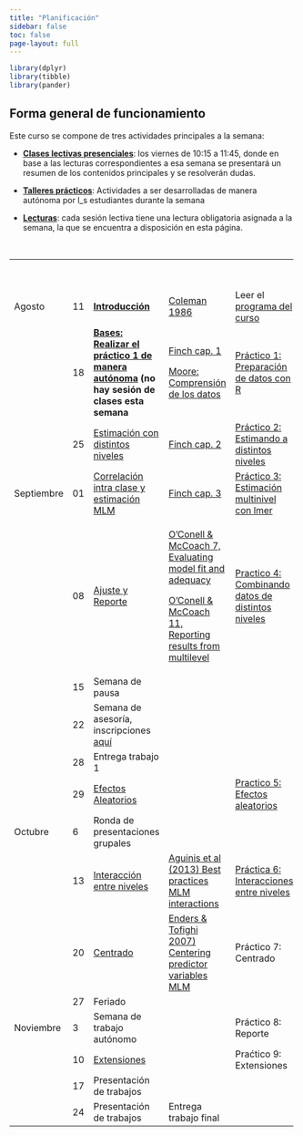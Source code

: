 ```yaml
---
title: "Planificación"
sidebar: false
toc: false
page-layout: full
---
```


```r
library(dplyr)
library(tibble)
library(pander)
```

## Forma general de funcionamiento

Este curso se compone de tres actividades principales a la semana:

-   <i class="fas fa-chalkboard-teacher"></i> [**Clases lectivas presenciales**](): los viernes de 10:15 a 11:45, donde en base a las lecturas correspondientes a esa semana se presentará un resumen de los contenidos principales y se resolverán dudas.

-   <i class="fas fa-user-edit"></i> [**Talleres prácticos**](): Actividades a ser desarrolladas de manera autónoma por l_s estudiantes durante la semana

-   <i class="fas fa-book-reader"></i> [**Lecturas**](): cada sesión lectiva tiene una lectura obligatoria asignada a la semana, la que se encuentra a disposición en esta página.

<br>

+------------+--------+------------------------------------------------------------------------------------------------------------------------------------------+-----------------------------------------------------------------------------------------------------------------------+-----------------------------------------------------------------------------------+--------+
|            |        | # <i class="fas fa-chalkboard-teacher"></i>                                                                                              | # <i class="fas fa-book-reader"></i>                                                                                  | # <i class="fas fa-user-edit"></i>                                                |        |
+------------+--------+------------------------------------------------------------------------------------------------------------------------------------------+-----------------------------------------------------------------------------------------------------------------------+-----------------------------------------------------------------------------------+--------+
| Agosto     | 11     | [**Introducción**](/content/01-content.html)                                                                                             | [Coleman 1986](/files/readings/coleman1986.pdf)                                                                       | Leer el [programa del curso](/syllabus.html)                                      |        |
+------------+--------+------------------------------------------------------------------------------------------------------------------------------------------+-----------------------------------------------------------------------------------------------------------------------+-----------------------------------------------------------------------------------+--------+
|            | 18     | [**Bases: Realizar el práctico 1 de manera autónoma**](/content/02-content.html) **(no hay sesión de clases esta semana**                | [Finch cap. 1](/files/readings/finch_etal%202014cap123.pdf)                                                           | [Práctico 1: Preparación de datos con R](/assignment/01-practico.html)            |        |
|            |        |                                                                                                                                          |                                                                                                                       |                                                                                   |        |
|            |        |                                                                                                                                          | [Moore: Comprensión de los datos](https://multivariada.netlify.app/docs/lecturas/moore_comprensiondelosdatos.pdf)     |                                                                                   |        |
+------------+--------+------------------------------------------------------------------------------------------------------------------------------------------+-----------------------------------------------------------------------------------------------------------------------+-----------------------------------------------------------------------------------+--------+
|            | 25     | [Estimación con distintos niveles](/content/03-content.html)                                                                             | [Finch cap. 2](/files/readings/finch_etal%202014cap123.pdf)                                                           | [Práctico 2: Estimando a distintos niveles](/assignment/02-practico.html)         |        |
+------------+--------+------------------------------------------------------------------------------------------------------------------------------------------+-----------------------------------------------------------------------------------------------------------------------+-----------------------------------------------------------------------------------+--------+
| Septiembre | 01     | [Correlación intra clase y estimación MLM](/content/04-content.html)                                                                     | [Finch cap. 3](/files/readings/finch_etal%202014cap123.pdf)                                                           | [Práctico 3: Estimación multinivel con lmer](/assignment/03-practico.html)        |        |
+------------+--------+------------------------------------------------------------------------------------------------------------------------------------------+-----------------------------------------------------------------------------------------------------------------------+-----------------------------------------------------------------------------------+--------+
|            | 08     | [Ajuste y Reporte](/content/05-content.html)                                                                                             | [O'Conell & McCoach 7, Evaluating model fit and adequacy](https://multinivel.netlify.app/readings/OConnellchap7.pdf)  | [Practico 4: Combinando datos de distintos niveles](/assignment/04-practico.html) |        |
|            |        |                                                                                                                                          |                                                                                                                       |                                                                                   |        |
|            |        |                                                                                                                                          | [O'Conell & McCoach 11, Reporting results from multilevel](https://multinivel.netlify.app/readings/OConnellchap8.pdf) |                                                                                   |        |
+------------+--------+------------------------------------------------------------------------------------------------------------------------------------------+-----------------------------------------------------------------------------------------------------------------------+-----------------------------------------------------------------------------------+--------+
|            | 15     | Semana de pausa                                                                                                                          |                                                                                                                       |                                                                                   |        |
+------------+--------+------------------------------------------------------------------------------------------------------------------------------------------+-----------------------------------------------------------------------------------------------------------------------+-----------------------------------------------------------------------------------+--------+
|            | 22     | Semana de asesoría, inscripciones [aquí](https://docs.google.com/spreadsheets/d/1m98s_P7n__ddbyx7C21--9N4w6ZP1t-RDlizuOTArpo/edit#gid=0) |                                                                                                                       |                                                                                   |        |
+------------+--------+------------------------------------------------------------------------------------------------------------------------------------------+-----------------------------------------------------------------------------------------------------------------------+-----------------------------------------------------------------------------------+--------+
|            | 28     | Entrega trabajo 1                                                                                                                        |                                                                                                                       |                                                                                   |        |
+------------+--------+------------------------------------------------------------------------------------------------------------------------------------------+-----------------------------------------------------------------------------------------------------------------------+-----------------------------------------------------------------------------------+--------+
|            | 29     | [Efectos Aleatorios](/content/06-content.html)                                                                                           |                                                                                                                       | [Practico 5: Efectos aleatorios](/assignment/05-practico.html)                    |        |
+------------+--------+------------------------------------------------------------------------------------------------------------------------------------------+-----------------------------------------------------------------------------------------------------------------------+-----------------------------------------------------------------------------------+--------+
| Octubre    | 6      | Ronda de presentaciones grupales                                                                                                         |                                                                                                                       |                                                                                   |        |
+------------+--------+------------------------------------------------------------------------------------------------------------------------------------------+-----------------------------------------------------------------------------------------------------------------------+-----------------------------------------------------------------------------------+--------+
|            | 13     | [Interacción entre niveles](/content/08-content.html)                                                                                    | [Aguinis et al (2013) Best practices MLM interactions](../readings/aguinis2013crosslevel.pdf)                         | [Práctica 6: Interacciones entre niveles](/assignment/06-practico.html)           |        |
+------------+--------+------------------------------------------------------------------------------------------------------------------------------------------+-----------------------------------------------------------------------------------------------------------------------+-----------------------------------------------------------------------------------+--------+
|            | 20     | [Centrado](../docpres/08_centering/08centering.html)                                                                                     | [Enders & Tofighi 2007) Centering predictor variables MLM](../readings/enderstofighi.pdf)                             | Práctico 7: Centrado                                                              |        |
+------------+--------+------------------------------------------------------------------------------------------------------------------------------------------+-----------------------------------------------------------------------------------------------------------------------+-----------------------------------------------------------------------------------+--------+
|            | 27     | Feriado                                                                                                                                  |                                                                                                                       |                                                                                   |        |
+------------+--------+------------------------------------------------------------------------------------------------------------------------------------------+-----------------------------------------------------------------------------------------------------------------------+-----------------------------------------------------------------------------------+--------+
| Noviembre  | 3      | Semana de trabajo autónomo                                                                                                               |                                                                                                                       | Práctico 8: Reporte                                                               |        |
+------------+--------+------------------------------------------------------------------------------------------------------------------------------------------+-----------------------------------------------------------------------------------------------------------------------+-----------------------------------------------------------------------------------+--------+
|            | 10     | [Extensiones](../docpres/09_extensiones/09extensiones.html)                                                                              |                                                                                                                       | Praćtico 9: Extensiones                                                           |        |
+------------+--------+------------------------------------------------------------------------------------------------------------------------------------------+-----------------------------------------------------------------------------------------------------------------------+-----------------------------------------------------------------------------------+--------+
|            | 17     | Presentación de trabajos                                                                                                                 |                                                                                                                       |                                                                                   |        |
+------------+--------+------------------------------------------------------------------------------------------------------------------------------------------+-----------------------------------------------------------------------------------------------------------------------+-----------------------------------------------------------------------------------+--------+
|            | 24     | Presentación de trabajos                                                                                                                 | Entrega trabajo final                                                                                                 |                                                                                   |        |
+------------+--------+------------------------------------------------------------------------------------------------------------------------------------------+-----------------------------------------------------------------------------------------------------------------------+-----------------------------------------------------------------------------------+--------+
